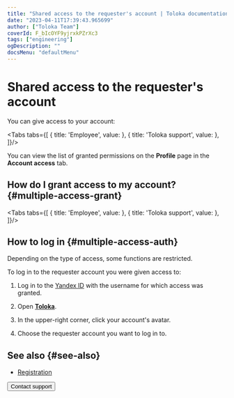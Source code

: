 ```yaml
---
title: "Shared access to the requester's account | Toloka documentation"
date: "2023-04-11T17:39:43.965699"
author: ["Toloka Team"]
coverId: F_bIcOYF9yjrxkPZrXc3
tags: ["engineering"]
ogDescription: ""
docsMenu: "defaultMenu"
---
```



# Shared access to the requester's account

You can give access to your account:

<Tabs tabs={[
  { title: 'Employee', value: <MultipleAccessList1/> },
  { title: 'Toloka support', value: <MultipleAccessList2/> },
]}/>

You can view the list of granted permissions on the **Profile** page in the **Account access** tab.

## How do I grant access to my account? {#multiple-access-grant}

<Tabs tabs={[
  { title: 'Employee', value: <MultipleAccessList3/> },
  { title: 'Toloka support', value: <MultipleAccessList4/> },
]}/>

## How to log in {#multiple-access-auth}

<Note mode="restriction" title="Restriction">

Depending on the type of access, some functions are restricted.

</Note>

To log in to the requester account you were given access to:

1. Log in to the [Yandex ID](https://id.yandex.com/about) with the username for which access was granted.

1. Open [**Toloka**](https://toloka.ai).

1. In the upper-right corner, click your account's avatar.

1. Choose the requester account you want to log in to.

## See also {#see-also}

- [Registration](/docs/guide/access)

<Button themeColor="light" view="default" size="l" type="link" url="/docs/guide/troubleshooting/support?form-source=guide-multiple-access">Contact support</Button>